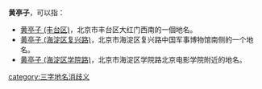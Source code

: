 '''黄亭子'''，可以指：
* [[黄亭子_(丰台区)|黄亭子 (丰台区)]]，北京市丰台区大红门西南的一個地名。
* [[黄亭子_(海淀区复兴路)|黄亭子 (海淀区复兴路)]]，北京市海淀区复兴路中国军事博物馆南侧的一个地名。
* [[黄亭子_(海淀区学院路)|黄亭子 (海淀区学院路)]]，北京市海淀区学院路北京电影学院附近的地名。

[[category:三字地名消歧义|category:三字地名消歧义]]